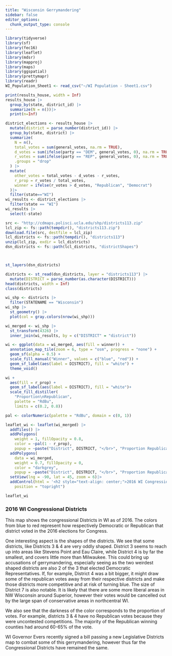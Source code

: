 ```yaml
---
title: "Wisconsin Gerrymandering"
sidebar: false
editor_options: 
  chunk_output_type: console
---
```


```r
library(tidyverse)
library(sf)
library(fec16)
library(leaflet)
library(mdsr)
library(mapproj)
library(maps)
library(ggspatial)
library(prettymapr)
library(readr)
WI_Population_Sheet1 <- read_csv("~/WI Population - Sheet1.csv")
```

```r
print(results_house, width = Inf)
results_house |>
  group_by(state, district_id) |>
  summarize(N = n())|>
  print(n=Inf)
```

```r
district_elections <- results_house |>
  mutate(district = parse_number(district_id)) |>
  group_by(state, district) |>
  summarize(
    N = n(), 
    total_votes = sum(general_votes, na.rm = TRUE),
    d_votes = sum(ifelse(party == "DEM", general_votes, 0), na.rm = TRUE),
    r_votes = sum(ifelse(party == "REP", general_votes, 0), na.rm = TRUE),
    .groups = "drop"
  ) |>
  mutate(
    other_votes = total_votes - d_votes - r_votes,
    r_prop = r_votes / total_votes,  
    winner = ifelse(r_votes > d_votes, "Republican", "Democrat")
  )|>
  filter(state=="WI")
wi_results <- district_elections |>
  filter(state == "WI")
wi_results |>                  
  select(-state)
```

```r
src <- "http://cdmaps.polisci.ucla.edu/shp/districts113.zip"
lcl_zip <- fs::path(tempdir(), "districts113.zip")
download.file(src, destfile = lcl_zip)
lcl_districts <- fs::path(tempdir(), "districts113")
unzip(lcl_zip, exdir = lcl_districts)
dsn_districts <- fs::path(lcl_districts, "districtShapes")



st_layers(dsn_districts)
```

```r
districts <- st_read(dsn_districts, layer = "districts113") |>
  mutate(DISTRICT = parse_number(as.character(DISTRICT)))
head(districts, width = Inf)
class(districts)

wi_shp <- districts |>
  filter(STATENAME == "Wisconsin")
wi_shp |>
  st_geometry() |>
  plot(col = gray.colors(nrow(wi_shp)))

wi_merged <- wi_shp |>
  st_transform(4326) |>
  inner_join(wi_results, by = c("DISTRICT" = "district"))

wi <- ggplot(data = wi_merged, aes(fill = winner)) +
  annotation_map_tile(zoom = 6, type = "osm", progress = "none") + 
  geom_sf(alpha = 0.5) +
  scale_fill_manual("Winner", values = c("blue", "red")) + 
  geom_sf_label(aes(label = DISTRICT), fill = "white") + 
  theme_void()
```

```r
wi +
  aes(fill = r_prop) + 
  geom_sf_label(aes(label = DISTRICT), fill = "white")+
  scale_fill_distiller(
    "Proportion\nRepublican", 
    palette = "RdBu", 
    limits = c(0.2, 0.8))
```

```r

pal <- colorNumeric(palette = "RdBu", domain = c(0, 1))

leaflet_wi <- leaflet(wi_merged) |>
  addTiles() |>
  addPolygons(
    weight = 1, fillOpacity = 0.8, 
    color = ~pal(1 - r_prop),
    popup = ~paste("District", DISTRICT, "</br>", "Proportion Republican Votes", round(r_prop, 4)))|>
  addPolygons(
    data = wi_merged,
    weight = 0.7, fillOpacity = 0,
    color = "darkgrey",
    popup = ~paste("District", DISTRICT, "</br>", "Proportion Republican Votes", round(r_prop, 4)))|>
  setView(lng = -90, lat = 45, zoom = 6)|>
  addControl(html = '<h2 style="text-align: center;">2016 WI Congressional Districts</h2>',
    position = "topright")

leaflet_wi
```

### 2016 WI Congressional Districts

This map shows the congressional Districts in WI as of 2016. The colors from blue to red represent how respectively Democratic or Republican that district voted in the 2016 elections for Congress.

One interesting aspect is the shapes of the districts. We see that some districts, like Districts 3 & 4 are very oddly shaped. District 3 seems to reach up into areas like Stevens Point and Eau Claire, while District 4 is by far the smallest, and covers little more than Milwaukee. This could bring up accusations of gerrymandering, especially seeing as the two weirdest shaped districts are also 2 of the 3 that elected Democratic Representatives. If, for example, District 4 was a bit bigger, it might draw some of the republican votes away from their respective districts and make those districts more competitive and at risk of turning blue. The size of District 7 is also notable. It is likely that there are some more liberal areas in NW Wisconsin around Superior, however their votes would be cancelled out by the large span of conservative areas in northcentral WI.

We also see that the darkness of the color corresponds to the proportion of votes. For example, districts 3 & 4 have no Republican votes because they were uncontested competitions. The majority of the Republican winning counties had around 60-65% of the vote.

WI Governor Evers recently signed a bill passing a new Legislative Districts map to combat some of this gerrymandering, however thus far the Congressional Districts have remained the same.
